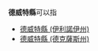 '''德威特縣'''可以指

*[[德威特縣_(伊利諾伊州)|德威特縣 (伊利諾伊州)]]
*[[德威特縣_(德克薩斯州)|德威特縣 (德克薩斯州)]]

{{disambig|D德威特縣|Cat=四字县名消歧义}}